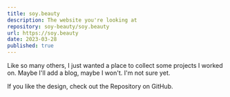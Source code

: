 ```yaml
---
title: soy.beauty
description: The website you're looking at
repository: soy-beauty/soy.beauty
url: https://soy.beauty
date: 2023-03-28
published: true
---
```



Like so many others, I just wanted a place to collect some projects I worked on. Maybe I'll add a blog, maybe I won't. I'm not sure yet.

If you like the design, check out the Repository on GitHub.
